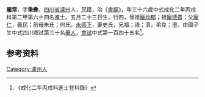 {{明清人物信息框
| 姓名 = 龐常
| 原名 =
| 圖片名稱= 
| 圖片大小 =
| 圖片說明 = 
| 最高職務 =
| 國家 = 大明 
| 爵位 =
| 籍貫 = [[四川省|四川省]][[瀘州|瀘州]]
| 族裔 = 
| 旗籍 = 
| 字號 = 
| 諡號 =
| 出生日期 = 五月二十三日
| 出生地點 =
| 逝世日期 = 
| 逝世地點 =
| 墓葬 =
| 配偶 = 史氏
| 親屬 = 曾祖[[龐均郁|龐均郁]]，祖[[龐德貴|龐德貴]]，父[[龐仁|龐仁]]，前母朱氏；何氏
| 出身 =
* 成化二年丙戌科進士
| 經歷 =
| 著作 =  
*
*
*
}}
'''龐常'''{{BD|1431年||1490年||}}，字'''秉彜'''，[[四川省|四川省]][[瀘州|瀘州]]人，民籍，治《[[書經|書經]]》，年三十六歲中式成化二年丙戌科第二甲第六十四名進士。五月二十三日生，行四，曾祖[[龐均郁|龐均郁]]；祖[[龐德貴|龐德貴]]；父[[龐仁|龐仁]]，義民；前母朱氏；何氏。[[永感下|永感下]]，妻史氏，兄福；祿；濟，弟良；澄。由國子生中式四川鄉試第三十名[[舉人|舉人]]，[[會試|會試]]中式第一百四十五名<ref>《成化二年丙戌科進士登科錄》</ref>。

== 参考资料 ==
{{reflist}}

{{成化二年丙戌科殿试金榜}}

{{Authority control}}

{{DEFAULTSORT:}}
[[Category:瀘州人|Category:瀘州人]]


{{明朝人物小作品}}